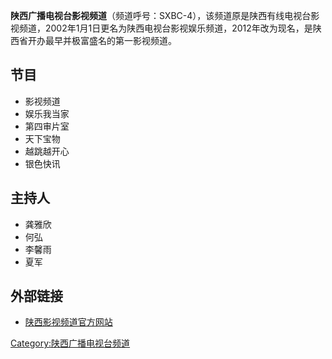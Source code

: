 {{TV channel|[[陕西广播电视台|陕西广播电视台]]}}
{{頻道資訊
| 頻道名稱         = 陕西广播电视台影视频道
| 頻道圖片檔案     = 
| 頻道圖片尺寸     = 150px
| 頻道圖片名稱     = 
| 所屬國家或地區   = {{CHNML}}
| 總部所在         = {{CHN}}[[陕西省|陕西省]][[西安市|西安市]]
| 播放地區         = {{CHN}}[[陕西省|陕西省]]
| 開播日期         = 
| 頻道語言         = [[普通话|普通话]]
| 頻道類別         = [[影视|影视]]
| 視頻格式         = [[標準畫質電視|SDTV]] ([[576i|576i]] [[縱橫比_(圖像)|4:3]])
| 擁有者           = [[陕西广播电视台|陕西广播电视台]]
| 頻道官方網站     = http://www.sxtvs.com/sxbc/tv4/index.htm?COLLCC=4222606451&
| 數位有線電視供應商01 = 陕西广电网络
| 數位有線電視頻道數01 = 21频道
| 寬頻電視供應商01 = [[中国电信|中国电信]][[iTV|iTV]]（限陕西地区）
| 寬頻電視頻道數01 = 16频道
}}

'''陕西广播电视台影视频道'''（频道呼号：SXBC-4），该频道原是陕西有线电视台影视频道，2002年1月1日更名为陕西电视台影视娱乐频道，2012年改为现名，是陕西省开办最早并极富盛名的第一影视频道。
== 节目 ==
* 影视频道
* 娱乐我当家
* 第四审片室
* 天下宝物
* 越跳越开心
* 银色快讯

== 主持人 ==
* 龚雅欣
* 何弘
* 李馨雨
* 夏军

== 外部链接 ==
* [http://www.sxtvs.com/sxbc/tv4/index.htm?COLLCC=4222606451& 陕西影视频道官方网站]{{dead link|date=2018年5月 |bot=InternetArchiveBot |fix-attempted=yes }}

{{陕西广播电视台}}

[[Category:陕西广播电视台频道|Category:陕西广播电视台频道]]